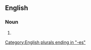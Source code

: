 ==English==

===Noun===
{{head|en|noun plural form}}

# {{plural of|waitress|lang=en}}

[[Category:English plurals ending in "-es"]]